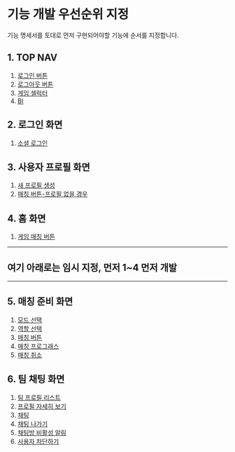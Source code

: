 # 기능 개발 우선순위 지정

기능 명세서를 토대로 먼저 구현되어야할 기능에 순서를 지정합니다.

## 1. TOP NAV

1. [로그인 버튼](https://allqueue.github.io/functional-specification/top-nav/ft2-login-button)
2. [로그아웃 버튼](https://allqueue.github.io/functional-specification/top-nav/ft2-login-button)
3. [게임 셀럭터](https://allqueue.github.io/functional-specification/top-nav/ft1-game-selector)
4. [BI](https://allqueue.github.io/functional-specification/top-nav/ft4-brand-identity)

## 2. 로그인 화면

1. [소셜 로그인](https://allqueue.github.io/functional-specification/login-screen/ft10-sso-login)

## 3. 사용자 프로필 화면

1. [새 프로필 생성](http://localhost:3000/functional-specification/user-profile-screen/ft11-create-new-profile)
2. [매칭 버튼-프로필 없을 경우](http://localhost:3000/functional-specification/user-profile-screen/ft12-match-profile-blank)

## 4. 홈 화면

1. [게임 매칭 버튼](https://allqueue.github.io/functional-specification/home-screen/ft5-game-matching-button)

---

## 여기 아래로는 임시 지정, 먼저 1~4 먼저 개발

---


## 5. 매칭 준비 화면

1. [모드 선택](http://localhost:3000/functional-specification/matching-prepare-screen/ft13-mode-selection)
2. [역할 선택](http://localhost:3000/functional-specification/matching-prepare-screen/ft14-role-selection)
3. [매칭 버튼](http://localhost:3000/functional-specification/matching-prepare-screen/ft15-matching-button)
4. [매칭 프로그래스](http://localhost:3000/functional-specification/matching-prepare-screen/ft16-matching-progress)
5. [매칭 취소](http://localhost:3000/functional-specification/matching-prepare-screen/ft17-cancel-matching)

## 6. 팀 채팅 화면

1. [팀 프로필 리스트](http://localhost:3000/functional-specification/team-chat-screen/ft18-team-profile-list)
2. [프로필 자세히 보기](http://localhost:3000/functional-specification/team-chat-screen/ft19-view-profile-details)
3. [채팅](http://localhost:3000/functional-specification/team-chat-screen/ft20-chat)
4. [채팅 나가기](http://localhost:3000/functional-specification/team-chat-screen/ft21-exit-chating)
5. [채팅방 비활성 알림](http://localhost:3000/functional-specification/team-chat-screen/ft22-chat-inactive-notification)
6. [사용자 차단하기](http://localhost:3000/functional-specification/team-chat-screen/ft23-blocking-user)

